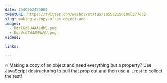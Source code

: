 ```yaml
---
date: 1540562455000
tweetURL: https://twitter.com/wesbos/status/1055821581086277632
slug: making-a-copy-of-an-object-and
images:
  - DqcIGd8U4AALdhE.png
  - DqcVcd7W4AMNwVU.png
videos:

links:

---
```

🔥 Making a copy of an object and need everything but a property? Use JavaScript destructuring to pull that prop out and then use a ...rest to collect the rest!
